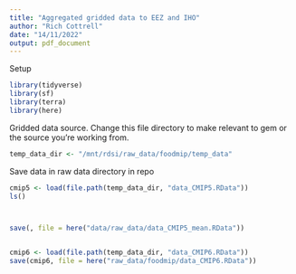 ```yaml
---
title: "Aggregated gridded data to EEZ and IHO"
author: "Rich Cottrell"
date: "14/11/2022"
output: pdf_document
---
```

Setup
```r

library(tidyverse)
library(sf)
library(terra)
library(here)

```

Gridded data source. Change this file directory to make relevant to gem or the source you're working from.

```r

temp_data_dir <- "/mnt/rdsi/raw_data/foodmip/temp_data"

```


Save data in raw data directory in repo
```r

cmip5 <- load(file.path(temp_data_dir, "data_CMIP5.RData"))
ls()



save(, file = here("data/raw_data/data_CMIP5_mean.RData"))


cmip6 <- load(file.path(temp_data_dir, "data_CMIP6.RData"))
save(cmip6, file = here("raw_data/foodmip/data_CMIP6.RData"))



```

